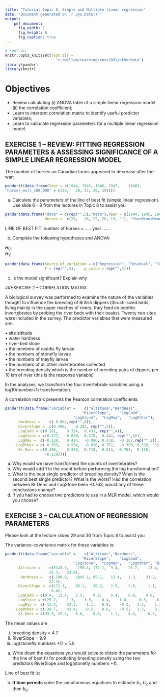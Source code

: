 ```yaml
---
title: "Tutorial topic 8, Simple and Multiple linear regression"
date: "Document generated on `r Sys.Date()`"
output: 
    pdf_document:
      fig_width: 7
      fig_height: 6
      fig_caption: true
---
```

```r
# root dir
knitr::opts_knit$set(root.dir = 
                       "z:/willem/teaching/envx2001/otherdata")
library(pander)
library(knitr)
```

# Objectives  

*  Review calculating (i) ANOVA table of a simple linear regression model (ii) the correlation coefficient;
*  Learn to interpret correlation matrix to identify useful predictor variables;
*  Learn to calculate regression parameters for a multiple linear regression model.

## EXERCISE 1 – REVIEW: FITTING REGRESSION PARAMETERS & ASSESSING SIGNIFICANCE OF A SIMPLE LINEAR REGRESSION MODEL

The number of horses on Canadian farms appeared to decrease after the war:
```r
pander(t(data.frame(Year = c(1944, 1945, 1946, 1947,	1948),
"horses_mult_100,000" = c(28,	26,	22,	20,	19))))
```

a)	Calculate the parameters of the line of best fit (simple linear regression). Use slide 6 - 8 from the lectures in Topic 8 to assist you



```r
pander(data.frame("data" = c(rep("",5),"mean"),Year = c(1944, 1945, 1946, 1947,	1948,""), 	
                  Horses =	c(28,	26,	22,	20,	19, ""), "YearMinusMean" = rep("",6),	"HorsesMinusMean" = rep("",6),	"Product" = rep("",6)))
```			


LINE OF BEST FIT: number of horses =  ..... year ...... 

b)	Complete the following hypotheses and ANOVA:

$H_0$:	
$H_1$:


```r

pander(data.frame(Source_of_variation = c("Regression", "Residual", "Total"), 	df = rep("",3),	SS = c(57.6,"",60.0),	MS = rep("",3),
                  F = rep("",3),	p_value = rep("",3)))
```


c)	Is the model significant? Explain why

##EXERCISE 2 – CORRELATION MATRIX

A biological survey was performed to examine the nature of the variables thought to influence the breeding of British dippers (thrush-sized birds, living mainly in the upper reaches of rivers; they feed on benthic invertebrates by probing the river beds with their beaks). Twenty two sites were included in the survey.  The predictor variables that were measured are:  

•	site altitude  
•	water hardness  
•	river-bed slope  
•	the numbers of caddis fly larvae  
•	the numbers of stonefly larvae  
•	the numbers of mayfly larvae  
•	the numbers of all other invertebrates collected  
•	the breeding density which is the number of breeding pairs of dippers per 10 km of river (this is the response variable)   

In the analyses, we transform the four invertebrate variables using a log10(number+1) transformation.

A correlation matrix presents the Pearson correlation coefficients.

```r
pander(t(data.frame("variable" =	c("Altitude","Hardness",
                                   "RiverSlope",	"LogCadd",
                               "LogStone",	"LogMay",	"LogOther"),
      Hardness =	c(-0.082,rep("",6)),
      RiverSlope =	c(0.490,	0.242, rep("",5)),
      LogCadd = c(0.181,	0.334,	0.431, rep("",4)),
      LogStone = c(0.477,	0.030,	0.575,	0.443, rep("",3)),
      LogMay =	c(-0.128,	0.414,	-0.096,	0.438,	-0.167,rep("",2)),
     LogOther = c(-0.339,	0.554,	-0.020,	0.352,	-0.300,	0.388, ""),
      Br.Dens = c(0.406,	0.350,	0.710,	0.613,	0.763,	0.156,
                  -0.128))))
```

a)	Why would we have transformed the counts of invertebrates?  
b)	Why would add 1 to the count before performing the log transformation?  
c)	What is the best single predictor of breeding density? What is the second best single predictor? What is the worst? Had the correlation between Br Dens and LogStone been 
-0.763, would any of these conclusions change?  
d)	If you had to choose two predictors to use in a MLR model, which would you choose?  

 
## EXERCISE 3 – CALCULATION OF REGRESSION PARAMETERS
Please look at the lecture slides 29 and 30 from Topic 8 to assist you

The variance-covariance matrix for these variables is:
```r
pander(t(data.frame("variable" =	c("Altitude","Hardness",
                                   "RiverSlope",	"LogCadd",
                               "LogStone",	"LogMay",	"LogOther", "Br.Dens"),
      Altitude =	c(3143.9,	-196.8,	172.1,	9.4,	26.7,	-13.4,
                   -34.7,	33.9),
       Hardness =	c(-196.8,	1845.1,	65.1,	13.4,	1.3,	33.2,	43.4,
                    22.4),
      RiverSlope =	c(172.1,	65.1,	39.2,	2.5,	3.6,	-1.1,	-0.2,
                     6.6),
      LogCadd = c(9.4,	13.4,	2.5,	0.9,	0.4,	0.8,	0.6,	0.8),
      LogStone = c(26.7,	1.3,	3.6,	0.4,	1.0,	-0.3,	-0.5,	1.1),
      LogMay =	c(-13.4,	33.2,	-1.1,	0.8,	-0.3,	3.5,	1.3,	0.4),
     LogOther = c(-34.7,	43.4,	-0.2,	0.6,	-0.5,	1.3,	3.3,	-0.3),
      Br.Dens = c(33.9,	22.4,	6.6,	0.8,	1.1,	0.4,	-0.3,	2.2))))
```


The mean values are 

(i) breeding density = 4.7 
(ii) RiverSlope = 9.9 
(iii) log(stonefly numbers +1) = 5.0

a)	Write down the equations you would solve to obtain the parameters for the line of best fit for predicting breeding density using the two predictors RiverSlope and log(stonefly numbers +1).  

Line of best fit is:  
\begin{center}
$breeding_density = b_0 + b_1 RiverSlope + b_2 log(stonefly numbers +1)$.
\end{center}

b)	**If time permits** solve the simultaneous equations to estimate $b_1$, $b_2$ and then $b_0$.

